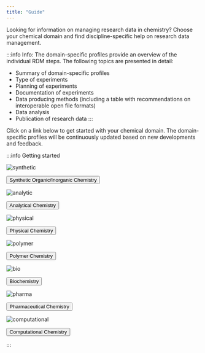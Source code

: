 ```yaml
---
title: "Guide"
---
```


Looking for information on managing research data in chemistry? Choose your chemical domain and find discipline-specific help on research data management.

:::info Info: 
The domain-specific profiles provide an overview of the individual RDM steps. The following topics are presented in detail:

- Summary of domain-specific profiles
- Type of experiments
- Planning of experiments
- Documentation of experiments
- Data producing methods (including a table with recommendations on interoperable open file formats)
- Data analysis
- Publication of research data
:::

Click on a link below to get started with your chemical domain. The domain-specific profiles will be continuously updated based on new developments and feedback.

:::info Getting started

![synthetic](/img/OC.png) <form action="https://nfdi4chem.chemie.uni-mainz.de/knowledge_base/docs/domains/synthetic_chemistry/" method="get" target="_blank"><button type="submit">Synthetic Organic/Inorganic Chemistry</button></form>

![analytic](/img/an.png) <form action="https://nfdi4chem.chemie.uni-mainz.de/knowledge_base/docs/domains/analytical_chemistry/" method="get" target="_blank"><button type="submit">Analytical Chemistry</button></form>

![physical](/img/PC.png) <form action="https://nfdi4chem.chemie.uni-mainz.de/knowledge_base/docs/domains/physical_chemistry/" method="get" target="_blank"><button type="submit">Physical Chemistry</button></form>

![polymer](/img/polymer.png) <form action="https://nfdi4chem.chemie.uni-mainz.de/knowledge_base/docs/domains/polymer_chemistry/" method="get" target="_blank"><button type="submit">Polymer Chemistry</button></form>

![bio](/img/BC2.png) <form action="https://nfdi4chem.chemie.uni-mainz.de/knowledge_base/docs/domains/biochemistry/" method="get" target="_blank"><button type="submit">Biochemistry</button></form>

![pharma](/img/pharma.png) <form action="https://nfdi4chem.chemie.uni-mainz.de/knowledge_base/docs/domains/pharmaceutical_chemistry/" method="get" target="_blank"><button type="submit">Pharmaceutical Chemistry</button></form>

![computational](/img/comp.png) <form action="https://nfdi4chem.chemie.uni-mainz.de/knowledge_base/docs/domains/computational_chemistry/" method="get" target="_blank"><button type="submit">Computational Chemistry</button></form>
:::



